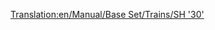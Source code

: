 [[Translation:en/Manual/Base Set/Trains/SH '30']]
{{en/Manual/Base Set/Trains/Trains|Cost=£30,468 ($60.936) 
|Speed=160 kph (100 mph)
|Weight=84 t
|Power=3,600 hp (4.827 kW)
|Annual=£2,531 ($5.062)
|Designed=1965
|Lifespan=23
|Capacity=N/A
|Description=This is usually the first electric locomotive available to a player in the game. It isn't any faster than the [[en/Manual/Base Set/Trains/Floss '47']] diesel locomotive, but it's  lighter by 28 t, and more powerful with an additional 1080 hp.  Therefore, it's an immediate improvement, and usually a good choice for longer, slower trains.
|Real-life=The SH "30" was really the [https://www.wikipedia.org/wiki/British Rail Class 86 BR Class "86"], an electric locomotive capable of speeds of up to 100mph. Primarily designed to pull expresses up and down the West Coast Main Line in Britain.  Like the Metro-Cammell DMU these machines date from the early 1960's and the original West Coast Line Electrification scheme. Incredibly, some are still used today to pull the occasional train on the West Coast Line, and used more so in East Anglia.
}}